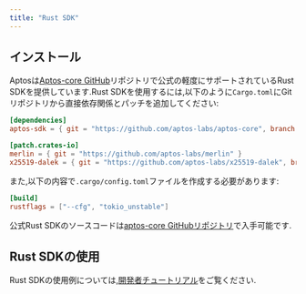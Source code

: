 ```yaml
---
title: "Rust SDK"
---
```






## インストール

Aptosは[Aptos-core GitHub](https://github.com/aptos-labs/aptos-core/tree/main/sdk)リポジトリで公式の軽度にサポートされているRust SDKを提供しています.Rust SDKを使用するには,以下のように`Cargo.toml`にGitリポジトリから直接依存関係とパッチを追加してください:

```toml filename="Cargo.toml"
[dependencies]
aptos-sdk = { git = "https://github.com/aptos-labs/aptos-core", branch = "devnet" }

[patch.crates-io]
merlin = { git = "https://github.com/aptos-labs/merlin" }
x25519-dalek = { git = "https://github.com/aptos-labs/x25519-dalek", branch = "zeroize_v1" }
```

また,以下の内容で`.cargo/config.toml`ファイルを作成する必要があります:

```toml filename=".cargo/config.toml"
[build]
rustflags = ["--cfg", "tokio_unstable"]
```

公式Rust SDKのソースコードは[aptos-core GitHubリポジトリ](https://github.com/aptos-labs/aptos-core/tree/main/sdk)で入手可能です.

## Rust SDKの使用

Rust SDKの使用例については,[開発者チュートリアル](/ja/build/guides)をご覧ください.
